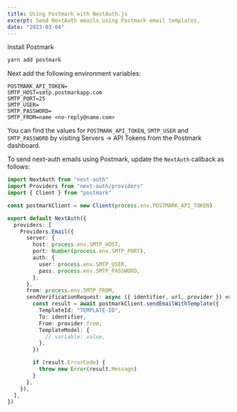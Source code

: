 ```yaml
---
title: Using Postmark with NextAuth.js
excerpt: Send NextAuth emails using Postmark email templates.
date: "2023-03-04"
---
```


Install Postmark

```bash
yarn add postmark
```

Next add the following environment variables:

```
POSTMARK_API_TOKEN=
SMTP_HOST=smtp.postmarkapp.com
SMTP_PORT=25
SMTP_USER=
SMTP_PASSWORD=
SMTP_FROM=name <no-reply@name.com>
```

You can find the values for `POSTMARK_API_TOKEN`, `SMTP_USER` and `SMTP_PASSWORD` by visiting Servers → API Tokens from the Postmark dashboard.

To send next-auth emails using Postmark, update the `NextAuth` callback as follows:

```ts {3,5,19-32} title="pages/api/auth/[...nextauth].ts"
import NextAuth from "next-auth"
import Providers from "next-auth/providers"
import { Client } from "postmark"

const postmarkClient = new Client(process.env.POSTMARK_API_TOKEN)

export default NextAuth({
  providers: [
    Providers.Email({
      server: {
        host: process.env.SMTP_HOST,
        port: Number(process.env.SMTP_PORT),
        auth: {
          user: process.env.SMTP_USER,
          pass: process.env.SMTP_PASSWORD,
        },
      },
      from: process.env.SMTP_FROM,
      sendVerificationRequest: async ({ identifier, url, provider }) => {
        const result = await postmarkClient.sendEmailWithTemplate({
          TemplateId: "TEMPLATE-ID",
          To: identifier,
          From: provider.from,
          TemplateModel: {
            // variable: value,
          },
        })

        if (result.ErrorCode) {
          throw new Error(result.Message)
        }
      },
    }),
  ],
})
```
